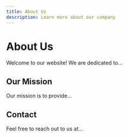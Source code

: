 ```yaml
---
title: About Us
description: Learn more about our company
---
```


# About Us

Welcome to our website! We are dedicated to...

## Our Mission

Our mission is to provide...

## Contact

Feel free to reach out to us at...